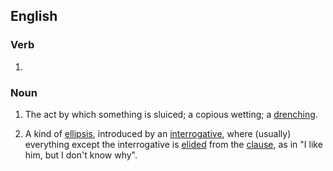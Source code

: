 ==English==

===Verb===
{{head|en|verb form}}

# {{present participle of|sluice|lang=en|nocat=1}}

===Noun===
{{en-noun}}
{{wikipedia}}
# The act by which something is sluiced; a copious wetting; a [[drench]]ing.
# {{lb|en|linguistics}} A kind of [[ellipsis]], introduced by an [[interrogative]], where (usually) everything except the interrogative is [[elide]]d from the [[clause]], as in "I like him, but I don't know why".